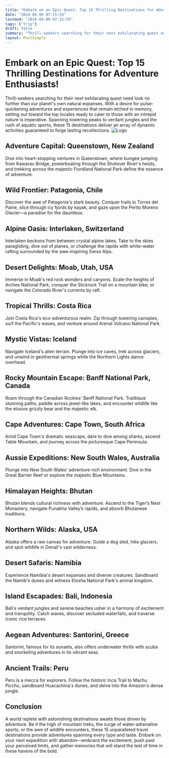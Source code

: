 ```yaml
---
title: "Embark on an Epic Quest: Top 15 Thrilling Destinations for Adventure Enthusiasts!"
date: "2024-04-09 07:15:59"
lastmod: "2024-04-09 07:15:59"
tags: ["trip"]
draft: false
summary: "Thrill-seekers searching for their next exhilarating quest need look no further than our planet's own natural expanses. With a desire for pulse-quickening adventures and experiences that remain etched in memory, setting out toward the top locales ready to cater to those with an intrepid nature is imperative. Spanning towering peaks to verdant jungles and the rush of aquatic sports, these 15 destinations deliver an array of dynamic activities guaranteed to forge lasting recollections."
layout: PostSimple
---
```

# Embark on an Epic Quest: Top 15 Thrilling Destinations for Adventure Enthusiasts!
Thrill-seekers searching for their next exhilarating quest need look no further than our planet's own natural expanses. With a desire for pulse-quickening adventures and experiences that remain etched in memory, setting out toward the top locales ready to cater to those with an intrepid nature is imperative. Spanning towering peaks to verdant jungles and the rush of aquatic sports, these 15 destinations deliver an array of dynamic activities guaranteed to forge lasting recollections.
<img alt="Logo" src="https://cdn.seniorsselection.com/src_image/27f16de3f36ec2aa46e20ae77aee92ee.webp"/>
## Adventure Capital: Queenstown, New Zealand
Dive into heart-stopping ventures in Queenstown, where bungee jumping from Kawarau Bridge, powerboating through the Shotover River's twists, and trekking across the majestic Fiordland National Park define the essence of adventure.
## Wild Frontier: Patagonia, Chile
Discover the awe of Patagonia's stark beauty. Conquer trails in Torres del Paine, slice through icy fjords by kayak, and gaze upon the Perito Moreno Glacier—a paradise for the dauntless.
## Alpine Oasis: Interlaken, Switzerland
Interlaken beckons from between crystal alpine lakes. Take to the skies paragliding, dive out of planes, or challenge the rapids with white-water rafting surrounded by the awe-inspiring Swiss Alps.
## Desert Delights: Moab, Utah, USA
Immerse in Moab's red rock wonders and canyons. Scale the heights of Arches National Park, conquer the Slickrock Trail on a mountain bike, or navigate the Colorado River's currents by raft.
## Tropical Thrills: Costa Rica
Join Costa Rica's eco-adventurous realm. Zip through towering canopies, surf the Pacific's waves, and venture around Arenal Volcano National Park.
## Mystic Vistas: Iceland
Navigate Iceland's alien terrain. Plunge into ice caves, trek across glaciers, and unwind in geothermal springs while the Northern Lights dance overhead.
## Rocky Mountain Escape: Banff National Park, Canada
Roam through the Canadian Rockies' Banff National Park. Trailblaze stunning paths, paddle across jewel-like lakes, and encounter wildlife like the elusive grizzly bear and the majestic elk.
## Cape Adventures: Cape Town, South Africa
Amid Cape Town's dramatic seascape, dare to dive among sharks, ascend Table Mountain, and journey across the picturesque Cape Peninsula.
## Aussie Expeditions: New South Wales, Australia
Plunge into New South Wales' adventure-rich environment. Dive in the Great Barrier Reef or explore the majestic Blue Mountains.
## Himalayan Heights: Bhutan
Bhutan blends cultural richness with adventure. Ascend to the Tiger’s Nest Monastery, navigate Punakha Valley’s rapids, and absorb Bhutanese traditions.
## Northern Wilds: Alaska, USA
Alaska offers a raw canvas for adventure. Guide a dog sled, hike glaciers, and spot wildlife in Denali's vast wilderness.
## Desert Safaris: Namibia
Experience Namibia's desert expanses and diverse creatures. Sandboard the Namib's dunes and witness Etosha National Park's animal kingdom.
## Island Escapades: Bali, Indonesia
Bali's verdant jungles and serene beaches usher in a harmony of excitement and tranquility. Catch waves, discover secluded waterfalls, and traverse iconic rice terraces.
## Aegean Adventures: Santorini, Greece
Santorini, famous for its sunsets, also offers underwater thrills with scuba and snorkeling adventures in its vibrant seas.
## Ancient Trails: Peru
Peru is a mecca for explorers. Follow the historic Inca Trail to Machu Picchu, sandboard Huacachina's dunes, and delve into the Amazon's dense jungle.
## Conclusion
A world replete with astonishing destinations awaits those driven by adventure. Be it the high of mountain treks, the surge of water-adrenaline sports, or the awe of wildlife encounters, these 15 unparalleled travel destinations provide adventures spanning every type and taste. Embark on your next expedition with abandon—embrace the excitement, push past your perceived limits, and gather memories that will stand the test of time in these havens of the bold.
        